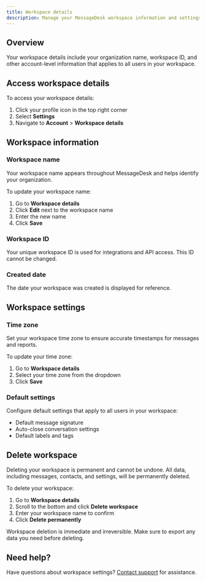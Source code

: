 ```yaml
---
title: Workspace details
description: Manage your MessageDesk workspace information and settings
---
```


## Overview

Your workspace details include your organization name, workspace ID, and other account-level information that applies to all users in your workspace.

## Access workspace details

To access your workspace details:

1. Click your profile icon in the top right corner
2. Select **Settings**
3. Navigate to **Account** > **Workspace details**

## Workspace information

### Workspace name

Your workspace name appears throughout MessageDesk and helps identify your organization.

To update your workspace name:

1. Go to **Workspace details**
2. Click **Edit** next to the workspace name
3. Enter the new name
4. Click **Save**

### Workspace ID

Your unique workspace ID is used for integrations and API access. This ID cannot be changed.

### Created date

The date your workspace was created is displayed for reference.

## Workspace settings

### Time zone

Set your workspace time zone to ensure accurate timestamps for messages and reports.

To update your time zone:

1. Go to **Workspace details**
2. Select your time zone from the dropdown
3. Click **Save**

### Default settings

Configure default settings that apply to all users in your workspace:
- Default message signature
- Auto-close conversation settings
- Default labels and tags

## Delete workspace

Deleting your workspace is permanent and cannot be undone. All data, including messages, contacts, and settings, will be permanently deleted.

To delete your workspace:

1. Go to **Workspace details**
2. Scroll to the bottom and click **Delete workspace**
3. Enter your workspace name to confirm
4. Click **Delete permanently**

<Warning>
Workspace deletion is immediate and irreversible. Make sure to export any data you need before deleting.
</Warning>

## Need help?

Have questions about workspace settings? [Contact support](/contact-us) for assistance.
